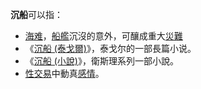 '''沉船'''可以指：
* [[海难|海难]]，[[船艦|船艦]]沉沒的意外，可釀成重大[[災難|災難]]
* 《[[沉船_(泰戈爾)|沉船 (泰戈爾)]]》，泰戈尔的一部長篇小说。
* 《[[沉船_(小說)|沉船 (小說)]]》，衛斯理系列一部小說。
* [[性交易|性交易]]中動真[[感情|感情]]。

{{Disambig|CAT=二字消歧义}}